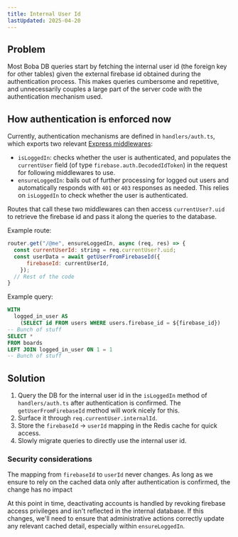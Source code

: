 ```yaml
---
title: Internal User Id
lastUpdated: 2025-04-20
---
```


## Problem

Most Boba DB queries start by fetching the internal user id (the foreign key for
other tables) given the external firebase id obtained during the authentication
process. This makes queries cumbersome and repetitive, and unnecessarily couples
a large part of the server code with the authentication mechanism used.

## How authentication is enforced now

Currently, authentication mechanisms are defined in `handlers/auth.ts`, which
exports two relevant
[Express middlewares](https://expressjs.com/en/guide/using-middleware.html):

- `isLoggedIn`: checks whether the user is authenticated, and populates the
  `currentUser` field (of type `firebase.auth.DecodedIdToken`) in the request
  for following middlewares to use.
- `ensureLoggedIn`: bails out of further processing for logged out users and
  automatically responds with `401` or `403` responses as needed. This relies on
  `isLoggedIn` to check whether the user is authenticated.

Routes that call these two middlewares can then access `currentUser?.uid` to
retrieve the firebase id and pass it along the queries to the database.

Example route:

```javascript
router.get("/@me", ensureLoggedIn, async (req, res) => {
  const currentUserId: string = req.currentUser?.uid;
  const userData = await getUserFromFirebaseId({
      firebaseId: currentUserId,
    });
  // Rest of the code
}
```

Example query:

```sql
WITH
  logged_in_user AS
    (SELECT id FROM users WHERE users.firebase_id = ${firebase_id})
-- Bunch of stuff
SELECT *
FROM boards
LEFT JOIN logged_in_user ON 1 = 1
-- Bunch of stuff
```

## Solution

1. Query the DB for the internal user id in the `isLoggedIn` method of
   `handlers/auth.ts` after authentication is confirmed. The
   `getUserFromFirebaseId` method will work nicely for this.
2. Surface it through `req.currentUser.internalId`.
3. Store the `firebaseId` -> `userId` mapping in the Redis cache for quick
   access.
4. Slowly migrate queries to directly use the internal user id.

### Security considerations

The mapping from `firebaseId` to `userId` never changes. As long as we ensure to
rely on the cached data only after authentication is confirmed, the change has
no impact

At this point in time, deactivating accounts is handled by revoking firebase
access privileges and isn't reflected in the internal database. If this changes,
we'll need to ensure that administrative actions correctly update any relevant
cached detail, especially within `ensureLoggedIn`.
